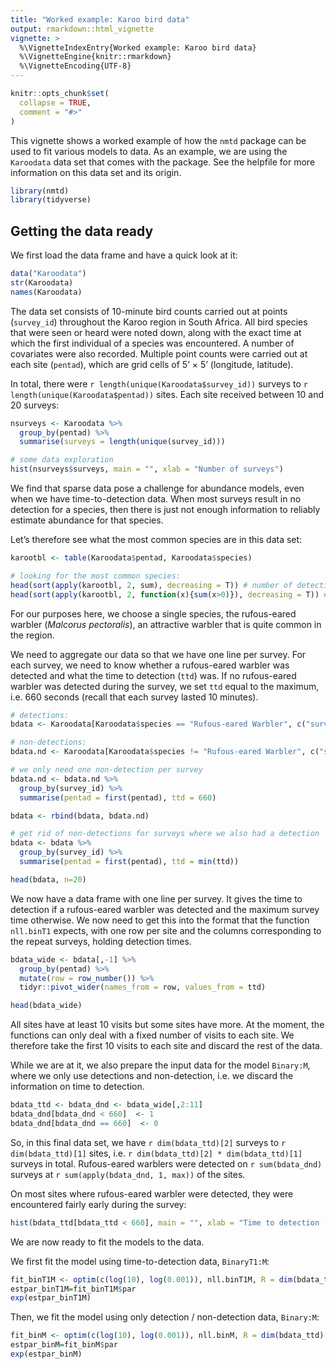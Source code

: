 ```yaml
---
title: "Worked example: Karoo bird data"
output: rmarkdown::html_vignette
vignette: >
  %\VignetteIndexEntry{Worked example: Karoo bird data}
  %\VignetteEngine{knitr::rmarkdown}
  %\VignetteEncoding{UTF-8}
---
```


```r
knitr::opts_chunk$set(
  collapse = TRUE,
  comment = "#>"
)
```


This vignette shows a worked example of how the `nmtd` package can be used to fit various models to data. As an example, we are using the `Karoodata` data set that comes with the package. See the helpfile for more information on this data set and its origin.

```r
library(nmtd)
library(tidyverse)
```

## Getting the data ready

We first load the data frame and have a quick look at it:

```r
data("Karoodata")
str(Karoodata)
names(Karoodata)
```

The data set consists of 10-minute bird counts carried out at points (`survey_id`) throughout the Karoo region in South Africa. All bird species that were seen or heard were noted down, along with the exact time at which the first individual of a species was encountered. A number of covariates were also recorded. Multiple point counts were carried out at each site (`pentad`), which are grid cells of 5' $\times$ 5' (longitude, latitude).

In total, there were `r length(unique(Karoodata$survey_id))` surveys to `r length(unique(Karoodata$pentad))` sites. Each site received between 10 and 20 surveys:

```r
nsurveys <- Karoodata %>%
  group_by(pentad) %>%
  summarise(surveys = length(unique(survey_id)))

# some data exploration
hist(nsurveys$surveys, main = "", xlab = "Number of surveys")
```

We find that sparse data pose a challenge for abundance models, even when we have time-to-detection data. When most surveys result in no detection for a species, then there is just not enough information to reliably estimate abundance for that species.

Let's therefore see what the most common species are in this data set:

```r
karootbl <- table(Karoodata$pentad, Karoodata$species)

# looking for the most common species:
head(sort(apply(karootbl, 2, sum), decreasing = T)) # number of detections by species
head(sort(apply(karootbl, 2, function(x){sum(x>0)}), decreasing = T)) # number of detections by species
```

For our purposes here, we choose a single species, the rufous-eared warbler (*Malcorus pectoralis*), an attractive warbler that is quite common in the region. 

We need to aggregate our data so that we have one line per survey. For each survey, we need to know whether a rufous-eared warbler was detected and what the time to detection (`ttd`) was. If no rufous-eared warbler was detected during the survey, we set `ttd` equal to the maximum, i.e. 660 seconds (recall that each survey lasted 10 minutes).

```r
# detections:
bdata <- Karoodata[Karoodata$species == "Rufous-eared Warbler", c("survey_id", "pentad", "ttd")]

# non-detections:
bdata.nd <- Karoodata[Karoodata$species != "Rufous-eared Warbler", c("survey_id", "pentad")]

# we only need one non-detection per survey
bdata.nd <- bdata.nd %>%
  group_by(survey_id) %>%
  summarise(pentad = first(pentad), ttd = 660)

bdata <- rbind(bdata, bdata.nd)

# get rid of non-detections for surveys where we also had a detection
bdata <- bdata %>%
  group_by(survey_id) %>%
  summarise(pentad = first(pentad), ttd = min(ttd))

head(bdata, n=20)
```

We now have a data frame with one line per survey. It gives the time to detection if a rufous-eared warbler was detected and the maximum survey time otherwise. We now need to get this into the format that the function `nll.binT1` expects, with one row per site and the columns corresponding to the repeat surveys, holding detection times.

```r
bdata_wide <- bdata[,-1] %>%
  group_by(pentad) %>%
  mutate(row = row_number()) %>%
  tidyr::pivot_wider(names_from = row, values_from = ttd)

head(bdata_wide)
```

All sites have at least 10 visits but some sites have more. At the moment, the functions can only deal with a fixed number of visits to each site. We therefore take the first 10 visits to each site and discard the rest of the data.

While we are at it, we also prepare the input data for the model `Binary:M`, where we only use detections and non-detection, i.e. we discard the information on time to detection.

```r
bdata_ttd <- bdata_dnd <- bdata_wide[,2:11]
bdata_dnd[bdata_dnd < 660]  <- 1
bdata_dnd[bdata_dnd == 660]  <- 0
```

So, in this final data set, we have `r dim(bdata_ttd)[2]` surveys to `r dim(bdata_ttd)[1]` sites, i.e. `r dim(bdata_ttd)[2] * dim(bdata_ttd)[1]` surveys in total. Rufous-eared warblers were detected on `r sum(bdata_dnd)` surveys at `r sum(apply(bdata_dnd, 1, max))` of the sites.

On most sites where rufous-eared warbler were detected, they were encountered fairly early during the survey:

```r
hist(bdata_ttd[bdata_ttd < 660], main = "", xlab = "Time to detection [s]")
```

<!-- We find that rescaling the detection times so that the maximum is 1 helps with convergence. -->

<!-- ```{r} -->
<!-- bdata_ttd <- bdata_ttd/max(bdata_ttd) -->
<!-- ``` -->

We are now ready to fit the models to the data.

We first fit the model using time-to-detection data, `BinaryT1:M`:

```r
fit_binT1M <- optim(c(log(10), log(0.001)), nll.binT1M, R = dim(bdata_ttd)[1], J = dim(bdata_ttd)[2], Tmax = 660, dat = as.matrix(bdata_ttd))
estpar_binT1M=fit_binT1M$par
exp(estpar_binT1M)
```

Then, we fit the model using only detection / non-detection data, `Binary:M`:

```r
fit_binM <- optim(c(log(10), log(0.001)), nll.binM, R = dim(bdata_ttd)[1], J = dim(bdata_ttd)[2], Tmax = 660, dat = as.matrix(bdata_dnd))
estpar_binM=fit_binM$par
exp(estpar_binM)
```